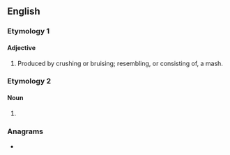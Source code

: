 ==English==

===Etymology 1===
{{suffix|en|mash|y}}

====Adjective====
{{en-adj}}

# Produced by crushing or bruising; resembling, or consisting of, a mash.

===Etymology 2===

====Noun====
{{en-noun}}

# {{alt form|en|mashie||golf club}}

===Anagrams===
* {{anagrams|en|a=ahmsy|Shamy}}